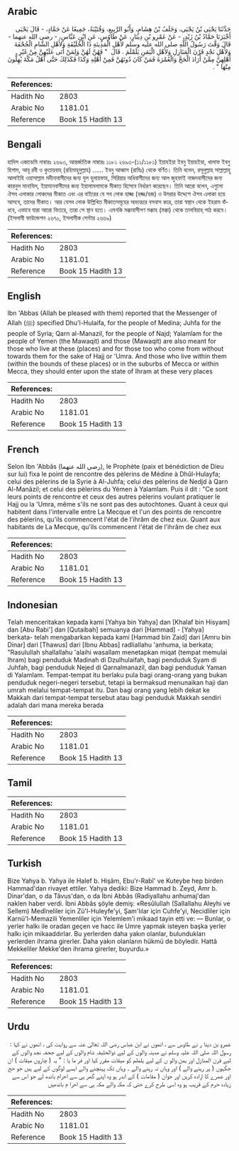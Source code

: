 ## Arabic


<div dir="rtl" lang="ar" style={{fontSize:'larger',backgroundColor:'#f8f9fa',padding:20}}>
حَدَّثَنَا يَحْيَى بْنُ يَحْيَى، وَخَلَفُ بْنُ هِشَامٍ، وَأَبُو الرَّبِيعِ، وَقُتَيْبَةُ، جَمِيعًا عَنْ حَمَّادٍ، - قَالَ يَحْيَى أَخْبَرَنَا حَمَّادُ بْنُ زَيْدٍ، - عَنْ عَمْرِو بْنِ دِينَارٍ، عَنْ طَاوُسٍ، عَنِ ابْنِ عَبَّاسٍ، - رضى الله عنهما - قَالَ وَقَّتَ رَسُولُ اللَّهِ صلى الله عليه وسلم لأَهْلِ الْمَدِينَةِ ذَا الْحُلَيْفَةِ وَلأَهْلِ الشَّامِ الْجُحْفَةَ وَلأَهْلِ نَجْدٍ قَرْنَ الْمَنَازِلِ وَلأَهْلِ الْيَمَنِ يَلَمْلَمَ ‏.‏ قَالَ ‏ "‏ فَهُنَّ لَهُنَّ وَلِمَنْ أَتَى عَلَيْهِنَّ مِنْ غَيْرِ أَهْلِهِنَّ مِمَّنْ أَرَادَ الْحَجَّ وَالْعُمْرَةَ فَمَنْ كَانَ دُونَهُنَّ فَمِنْ أَهْلِهِ وَكَذَا فَكَذَلِكَ حَتَّى أَهْلُ مَكَّةَ يُهِلُّونَ مِنْهَا ‏"‏ ‏.‏
</div>
<div style={{backgroundColor:'#f8f9fa',padding:20, marginBottom: 10}}><table> <thead> <tr> <th>References:</th> <th></th> </tr> </thead> <tbody><tr><td>Hadith No</td><td>2803</td></tr><tr><td>Arabic No</td><td>1181.01</td></tr><tr><td>Reference</td><td>Book 15 Hadith 13</td></tr></tbody></table></div>

## Bengali


<div dir="ltr" lang="bn" style={{fontSize:'larger',backgroundColor:'#f8f9fa',padding:20}}>
হাদিস একাডেমি নাম্বারঃ ২৬৯৩, আন্তর্জাতিক নাম্বারঃ ১১৮১ ২৬৯৩-(১১/১১৮১) ইয়াহইয়া ইবনু ইয়াহইয়া, খালাফ ইবনু হিশাম, আবূ রবী ও কুতায়বাহ্ (রহিমাহুমুল্লাহ) ...... ইবনু আব্বাস (রাযিঃ) থেকে বর্ণিত। তিনি বলেন, রসূলুল্লাহ সাল্লাল্লাহু আলাইহি ওয়াসাল্লাম মদীনাবাসীদের জন্য যুল হুলায়ফাহ, সিরিয়ার অধিবাসীদের জন্য আল জুহফাই নাজদবাসীদের জন্য কারনুল মানাযিল, ইয়ামানবাসীদের জন্য ইয়ালামলামকে মীকাত হিসেবে নির্ধারণ করেছেন। তিনি আরো বলেন, এগুলো ঐসব এলাকার লোকদের মীকাত এবং এর বাইরের যে সব লোক হাজ্জ (হজ্জ/হজ) ও উমরার উদ্দেশে ঐসব এলাকা হয়ে আসবে, তাদের মীকাত। আর যেসব লোক উল্লিখিত মীকাতসমূহের অভ্যন্তরে বসবাস করে, তারা স্বস্থান থেকে ইহরাম বাঁধবে, এভাবে যারা আরো ভিতরে, তারা সে স্থান হতে। এমনকি মক্কাবাসীগণ মক্কাহ (মক্কা) থেকে তালবিয়াহ্ পাঠ করবে। (ইসলামী ফাউন্ডেশন ২৬৭০, ইসলামীক সেন্টার ২৬৬৯)
</div>
<div style={{backgroundColor:'#f8f9fa',padding:20, marginBottom: 10}}><table> <thead> <tr> <th>References:</th> <th></th> </tr> </thead> <tbody><tr><td>Hadith No</td><td>2803</td></tr><tr><td>Arabic No</td><td>1181.01</td></tr><tr><td>Reference</td><td>Book 15 Hadith 13</td></tr></tbody></table></div>

## English


<div dir="ltr" lang="en" style={{fontSize:'larger',backgroundColor:'#f8f9fa',padding:20}}>
Ibn 'Abbas (Allah be pleased with them) reported that the Messenger of Allah (ﷺ) specified Dhu'l-Hulaifa, for the people of Medina; Juhfa for the people of Syria; Qarn al-Manazil, for the people of Najd; Yalamlam for the people of Yemen (the Mawaqit) and those (Mawaqit) are also meant for those who live at these (places) and for those too who come from without towards them for the sake of Hajj or 'Umra. And those who live within them (within the bounds of these places) or in the suburbs of Mecca or within Mecca, they should enter upon the state of Ihram at these very places
</div>
<div style={{backgroundColor:'#f8f9fa',padding:20, marginBottom: 10}}><table> <thead> <tr> <th>References:</th> <th></th> </tr> </thead> <tbody><tr><td>Hadith No</td><td>2803</td></tr><tr><td>Arabic No</td><td>1181.01</td></tr><tr><td>Reference</td><td>Book 15 Hadith 13</td></tr></tbody></table></div>

## French


<div dir="ltr" lang="fr" style={{fontSize:'larger',backgroundColor:'#f8f9fa',padding:20}}>
Selon Ibn 'Abbâs (رضي الله عنهما), le Prophète (paix et bénédiction de Dieu sur lui) fixa le point de rencontre des pèlerins de Médine à Dhûl-Hulayfa; celui des pèlerins de la Syrie à Al-Juhfa; celui des pèlerins de Nedjd à Qarn Al-Manâzil; et celui des pèlerins du Yémen à Yalamlam. Puis il dit : "Ce sont leurs points de rencontre et ceux des autres pèlerins voulant pratiquer le Hajj ou la 'Umra, même s'ils ne sont pas des autochtones. Quant à ceux qui habitent dans l'intervalle entre La Mecque et l'un des points de rencontre des pèlerins, qu'ils commencent l'état de l'ihrâm de chez eux. Quant aux habitants de La Mecque, qu'ils commencent l'état de l'ihrâm de chez eux
</div>
<div style={{backgroundColor:'#f8f9fa',padding:20, marginBottom: 10}}><table> <thead> <tr> <th>References:</th> <th></th> </tr> </thead> <tbody><tr><td>Hadith No</td><td>2803</td></tr><tr><td>Arabic No</td><td>1181.01</td></tr><tr><td>Reference</td><td>Book 15 Hadith 13</td></tr></tbody></table></div>

## Indonesian


<div dir="ltr" lang="id" style={{fontSize:'larger',backgroundColor:'#f8f9fa',padding:20}}>
Telah menceritakan kepada kami [Yahya bin Yahya] dan [Khalaf bin Hisyam] dan [Abu Rabi'] dan [Qutaibah] semuanya dari [Hammad] - [Yahya] berkata- telah mengabarkan kepada kami [Hammad bin Zaid] dari [Amru bin Dinar] dari [Thawus] dari [Ibnu Abbas] radliallahu 'anhuma, ia berkata; "Rasulullah shallallahu 'alaihi wasallam menetapkan miqat (tempat memulai Ihram) bagi penduduk Madinah di Dzulhulaifah, bagi penduduk Syam di Juhfah, bagi penduduk Nejed di Qarnalmanazil, dan bagi penduduk Yaman di Yalamlam. Tempat-tempat itu berlaku pula bagi orang-orang yang bukan penduduk negeri-negeri tersebut, tetapi ia bermaksud menunaikan haji dan umrah melalui tempat-tempat itu. Dan bagi orang yang lebih dekat ke Makkah dari tempat-tempat tersebut atau bagi penduduk Makkah sendiri adalah dari mana mereka berada
</div>
<div style={{backgroundColor:'#f8f9fa',padding:20, marginBottom: 10}}><table> <thead> <tr> <th>References:</th> <th></th> </tr> </thead> <tbody><tr><td>Hadith No</td><td>2803</td></tr><tr><td>Arabic No</td><td>1181.01</td></tr><tr><td>Reference</td><td>Book 15 Hadith 13</td></tr></tbody></table></div>

## Tamil


<div dir="ltr" lang="ta" style={{fontSize:'larger',backgroundColor:'#f8f9fa',padding:20}}>

</div>
<div style={{backgroundColor:'#f8f9fa',padding:20, marginBottom: 10}}><table> <thead> <tr> <th>References:</th> <th></th> </tr> </thead> <tbody><tr><td>Hadith No</td><td>2803</td></tr><tr><td>Arabic No</td><td>1181.01</td></tr><tr><td>Reference</td><td>Book 15 Hadith 13</td></tr></tbody></table></div>

## Turkish


<div dir="ltr" lang="tr" style={{fontSize:'larger',backgroundColor:'#f8f9fa',padding:20}}>
Bize Yahya b. Yahya ile Halef b. Hişâm, Ebu'r-Rabî' ve Kuteybe hep birden Hammad'dan rivayet ettiler. Yahya dediki: Bize Hammad b. Zeyd, Amr b. Dinar'dan, o da Tâvus'dan, o da İbni Abbâs (Radiyallahu anhumaj'dan naklen haber verdi. İbni Abbâs şöyle demiş: «Resûlullah (Sallallahu Aleyhi ve Sellem) Medîneliler için Zü'l-Huleyfe'yi, Şam'lılar için Cuhfe'yi, Necidliler için Karnü'l-Memazili Yemenliler için Yelemlem'i mikaad tayin etti ve: — Bunlar, o yerler halkı ile oradan geçen ve hacc ile Umre yapmak isteyen başka yerler halkı için mikaaddırlar. Bu yerlerden daha yakın olanlar, bulundukları yerlerden ihrama girerler. Daha yakın olanların hükmü de böyledir. Hattâ Mekkeliler Mekke'den ihrama girerler, buyurdu.»
</div>
<div style={{backgroundColor:'#f8f9fa',padding:20, marginBottom: 10}}><table> <thead> <tr> <th>References:</th> <th></th> </tr> </thead> <tbody><tr><td>Hadith No</td><td>2803</td></tr><tr><td>Arabic No</td><td>1181.01</td></tr><tr><td>Reference</td><td>Book 15 Hadith 13</td></tr></tbody></table></div>

## Urdu


<div dir="rtl" lang="ur" style={{fontSize:'larger',backgroundColor:'#f8f9fa',padding:20}}>
عمرو بن دینا ر نے طاوس سے ، انھوں نے ابن عباس رضی اللہ تعالیٰ عنہ سے روایت کی ، انھوں نے کہا : رسول اللہ صلی اللہ علیہ وسلم نے مدینہ والوں کے لیے ذوالحلیفہ شام والوں کے لیے جحفہ نجد والوں کے لیے قرن المنازل اور یمن والو ں کے لیے یلملم کو میقات مقرر کیا اور فر ما یا : " یہ ( چاروں میقات ) ان جگہوں ( پر رہنے والے ) اور وہاں نہ رہنے والے ۔ وہاں تک پہنچنے والے ایسے لوگوں کے لیے ہیں جو حج اور عمرے کا ارادہ کریں اور جوان ( مقامات ) کے اندر ہو وہ اپنے گھر ہی سے احرام باندھ لے جو اس سے زیادہ حرم کے قریب ہو وہ اسی طرح کرے حتی کہ مکہ والے مکہ ہی سے احرا م باندھیں
</div>
<div style={{backgroundColor:'#f8f9fa',padding:20, marginBottom: 10}}><table> <thead> <tr> <th>References:</th> <th></th> </tr> </thead> <tbody><tr><td>Hadith No</td><td>2803</td></tr><tr><td>Arabic No</td><td>1181.01</td></tr><tr><td>Reference</td><td>Book 15 Hadith 13</td></tr></tbody></table></div>
